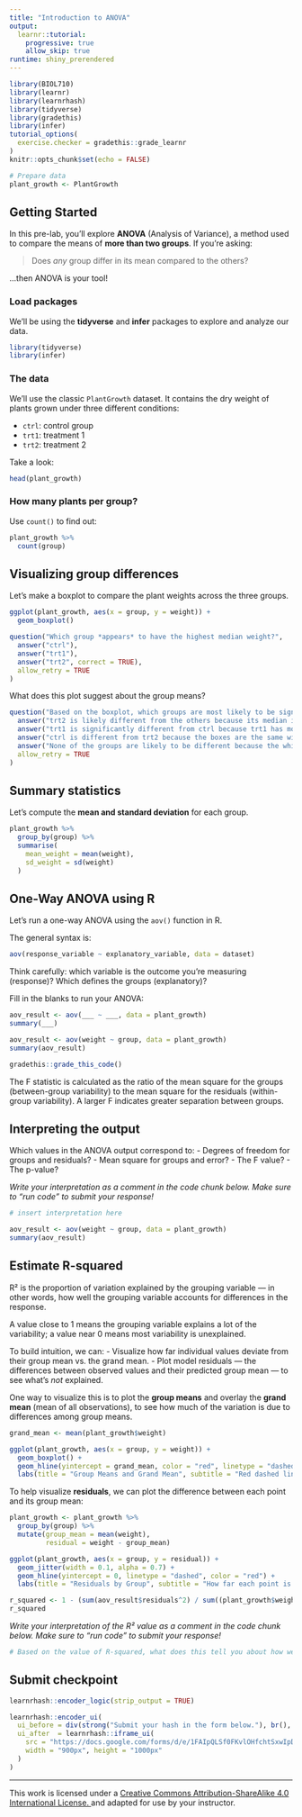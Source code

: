 ```yaml
---
title: "Introduction to ANOVA"
output: 
  learnr::tutorial:
    progressive: true
    allow_skip: true
runtime: shiny_prerendered
---
```


```r
library(BIOL710)
library(learnr)
library(learnrhash)
library(tidyverse)
library(gradethis)
library(infer)
tutorial_options(
  exercise.checker = gradethis::grade_learnr
)
knitr::opts_chunk$set(echo = FALSE)

# Prepare data
plant_growth <- PlantGrowth
```

## Getting Started

In this pre-lab, you'll explore **ANOVA** (Analysis of Variance), a method used to compare the means of **more than two groups**. If you're asking:

> Does *any* group differ in its mean compared to the others?

...then ANOVA is your tool!


### Load packages

We’ll be using the **tidyverse** and **infer** packages to explore and analyze our data.

```r
library(tidyverse)
library(infer)
```


### The data

We’ll use the classic `PlantGrowth` dataset. It contains the dry weight of plants grown under three different conditions:

- `ctrl`: control group
- `trt1`: treatment 1
- `trt2`: treatment 2

Take a look:

```r
head(plant_growth)
```


### How many plants per group?
Use `count()` to find out:

```r
plant_growth %>%
  count(group)
```


## Visualizing group differences

Let’s make a boxplot to compare the plant weights across the three groups.

```r
ggplot(plant_growth, aes(x = group, y = weight)) +
  geom_boxplot()
```

```r
question("Which group *appears* to have the highest median weight?",
  answer("ctrl"),
  answer("trt1"),
  answer("trt2", correct = TRUE),
  allow_retry = TRUE
)
```

What does this plot suggest about the group means?

```r
question("Based on the boxplot, which groups are most likely to be significantly different from each other, and why?",
  answer("trt2 is likely different from the others because its median is clearly separated and the boxes don’t overlap much", correct = TRUE),
  answer("trt1 is significantly different from ctrl because trt1 has more outliers"),
  answer("ctrl is different from trt2 because the boxes are the same width but have different medians"),
  answer("None of the groups are likely to be different because the whiskers all touch"),
  allow_retry = TRUE
)
```


## Summary statistics

Let’s compute the **mean and standard deviation** for each group.

```r
plant_growth %>%
  group_by(group) %>%
  summarise(
    mean_weight = mean(weight),
    sd_weight = sd(weight)
  )
```

## One-Way ANOVA using R

Let’s run a one-way ANOVA using the `aov()` function in R.

The general syntax is:

```r
aov(response_variable ~ explanatory_variable, data = dataset)
```

Think carefully: which variable is the outcome you're measuring (response)? Which defines the groups (explanatory)?

Fill in the blanks to run your ANOVA:

```r
aov_result <- aov(___ ~ ___, data = plant_growth)
summary(___)
```

```r
aov_result <- aov(weight ~ group, data = plant_growth)
summary(aov_result)
```

```r
gradethis::grade_this_code()
```

::: {.info-box}
The F statistic is calculated as the ratio of the mean square for the groups (between-group variability) to the mean square for the residuals (within-group variability). A larger F indicates greater separation between groups.
:::




## Interpreting the output

Which values in the ANOVA output correspond to:
- Degrees of freedom for groups and residuals?
- Mean square for groups and error?
- The F value?
- The p-value?

*Write your interpretation as a comment in the code chunk below. Make sure to "run code" to submit your response!*

```r
# insert interpretation here
```


```r
aov_result <- aov(weight ~ group, data = plant_growth)
summary(aov_result)
```

## Estimate R-squared

R² is the proportion of variation explained by the grouping variable — in other words, how well the grouping variable accounts for differences in the response.

A value close to 1 means the grouping variable explains a lot of the variability; a value near 0 means most variability is unexplained.

To build intuition, we can:
- Visualize how far individual values deviate from their group mean vs. the grand mean.
- Plot model residuals — the differences between observed values and their predicted group mean — to see what's *not* explained.

One way to visualize this is to plot the **group means** and overlay the **grand mean** (mean of all observations), to see how much of the variation is due to differences among group means.

```r
grand_mean <- mean(plant_growth$weight)

ggplot(plant_growth, aes(x = group, y = weight)) +
  geom_boxplot() +
  geom_hline(yintercept = grand_mean, color = "red", linetype = "dashed") +
  labs(title = "Group Means and Grand Mean", subtitle = "Red dashed line = grand mean")
```

To help visualize **residuals**, we can plot the difference between each point and its group mean:

```r
plant_growth <- plant_growth %>%
  group_by(group) %>%
  mutate(group_mean = mean(weight),
         residual = weight - group_mean)

ggplot(plant_growth, aes(x = group, y = residual)) +
  geom_jitter(width = 0.1, alpha = 0.7) +
  geom_hline(yintercept = 0, linetype = "dashed", color = "red") +
  labs(title = "Residuals by Group", subtitle = "How far each point is from its group mean")
```


```r
r_squared <- 1 - (sum(aov_result$residuals^2) / sum((plant_growth$weight - mean(plant_growth$weight))^2))
r_squared
```

*Write your interpretation of the R² value as a comment in the code chunk below. Make sure to "run code" to submit your response!*

```r
# Based on the value of R-squared, what does this tell you about how well group membership explains variation in weight?
```


## Submit checkpoint

```r
learnrhash::encoder_logic(strip_output = TRUE)
```

```r
learnrhash::encoder_ui(
  ui_before = div(strong("Submit your hash in the form below."), br(), br()),
  ui_after  = learnrhash::iframe_ui(
    src = "https://docs.google.com/forms/d/e/1FAIpQLSf0FKvlOHfchtSxwIpD9Jo65sDlTjeokodsO1vP64rLcVYZ2A/viewform?usp=header",
    width = "900px", height = "1000px"
  )
)
```

* * *

This work is licensed under a
<a rel="license" href="http://creativecommons.org/licenses/by-sa/4.0/">
  Creative Commons Attribution-ShareAlike 4.0 International License. 
</a> and adapted for use by your instructor.
